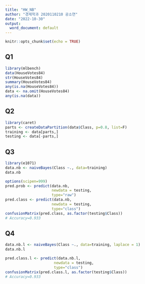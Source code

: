 ```yaml
---
title: "HW_NB"
author: "경제학과 2020110210 공소연"
date: "2022-10-30"
output:
  word_document: default
---
```


```r
knitr::opts_chunk$set(echo = TRUE)
```

## Q1

```r
library(mlbench)
data(HouseVotes84)
str(HouseVotes84)
summary(HouseVotes84)
any(is.na(HouseVotes84))
data <- na.omit(HouseVotes84)
any(is.na(data))
```

## Q2

```r
library(caret)
parts <- createDataPartition(data$Class, p=0.8, list=F)
training <- data[parts,]
testing <- data[-parts,]
```

## Q3

```r
library(e1071)
data.nb <- naiveBayes(Class ~., data=training)
data.nb

options(scipen=999)
pred.prob <- predict(data.nb,
                     newdata = testing,
                     type="raw")
pred.class <- predict(data.nb,
                     newdata = testing,
                     type="class")
confusionMatrix(pred.class, as.factor(testing$Class))
# Accuracy=0.933
```

## Q4

```r
data.nb.l <- naiveBayes(Class ~., data=training, laplace = 1)
data.nb.l

pred.class.l <- predict(data.nb.l,
                      newdata = testing,
                      type="class")
confusionMatrix(pred.class.l, as.factor(testing$Class))
# Accuracy=0.933
```
